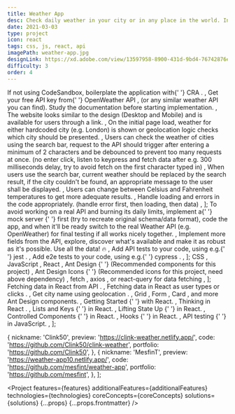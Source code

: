 ```yaml
---
title: Weather App
desc: Check daily weather in your city or in any place in the world. Include details such as if it's snowing, raining, and craft your own Weather App.
date: 2021-03-03
type: project
icon: react
tags: css, js, react, api
imagePath: weather-app.jpg
designLink: https://xd.adobe.com/view/13597958-8900-431d-9bd4-76742876eb9d-460a/
difficulty: 3
order: 4
---
```




  <Text size="small">
    If not using CodeSandbox, boilerplate the application with{' '}
    <Link
      size="small"
      href="https://reactjs.org/docs/create-a-new-react-app.html"
    >
      CRA
    </Link>
    .
  </Text>,
  <Text size="small">
    Get your free API key from{' '}
    <Link size="small" href="https://openweathermap.org/appid">
      OpenWeather API
    </Link>
    , (or any similar weather API you can find). Study the <Link
      href="https://openweathermap.org/api"
      size="small"
    >
      documentation
    </Link> before starting implementation.
  </Text>,
  <Text size="small">
    The website looks similar to the design (Desktop and Mobile) and is
    available for users through a link.
  </Text>,
  <Text size="small">
    On the initial page load, weather for either hardcoded city (e.g. London) is
    shown or geolocation logic checks which city should be presented.
  </Text>,
  <Text size="small">
    Users can check the weather of cities using the search bar, request to the
    API should trigger after entering a minimum of 2 characters and be debounced
    to prevent too many requests at once. (no enter click, listen to keypress
    and fetch data after e.g. 300 milliseconds delay, try to avoid fetch on the
    first character typed in)
  </Text>,
  <Text size="small">
    When users use the search bar, current weather should be replaced by the
    search result, if the city couldn't be found, an appropriate message to the
    user shall be displayed.
  </Text>,
  <Text size="small">
    Users can change between Celsius and Fahrenheit temperatures to get more
    adequate results.
  </Text>,
  <Text size="small">
    Handle loading and errors in the code appropriately. (handle error first,
    then loading, then data)
  </Text>,
];

  <Text size="small">
    To avoid working on a real API and burning its daily limits, implement a{' '}
    <Link href="https://github.com/typicode/json-server" size="small">
      mock server
    </Link>{' '}
    first (try to recreate original schema/data format), code the app, and when
    it'll be ready switch to the real Weather API (e.g. OpenWeather) for final
    testing if all works nicely together.
  </Text>,
  <Text size="small">
    Implement more fields from the API, explore, discover what's available and
    make it as robust as it's possible. Use all the data! 🔥
  </Text>,
  <Text size="small">
    Add API tests to your code, using e.g.{' '}
    <Link size="small" href="https://jestjs.io/">
      jest
    </Link>
    .
  </Text>,
  <Text size="small">
    Add e2e tests to your code, using e.g.{' '}
    <Link size="small" href="https://www.cypress.io/">
      cypress
    </Link>
    .
  </Text>,
];

  <Text size="small">
    <Link size="small" href="https://www.w3schools.com/css/">
      CSS
    </Link>
  </Text>,
  <Text size="small">
    <Link size="small" href="https://javascript.info/">
      JavaScript
    </Link>
  </Text>,
  <Text size="small">
    <Link size="small" href="https://reactjs.org/">
      React
    </Link>
  </Text>,
  <Text size="small">
    <Link size="small" href="https://ant.design/">
      Ant Design
    </Link>{' '}
    (Recommended components for this project)
  </Text>,
  <Text size="small">
    <Link size="small" href="https://ant.design/components/icon/">
      Ant Design Icons
    </Link>{' '}
    (Recommended icons for this project, need above dependency)
  </Text>,
  <Text size="small">
    <Link
      size="small"
      href="https://developer.mozilla.org/en-US/docs/Web/API/Fetch_API/Using_Fetch"
    >
      fetch
    </Link>
    , <Link size="small" href="https://github.com/axios/axios">
      axios
    </Link>, or <Link
      size="small"
      href="https://github.com/tannerlinsley/react-query"
    >
      react-query
    </Link> for data fetching
  </Text>,
];

  <Text size="small">
    <GatsbyLink to="/blog/how-to-fetch-data-in-react-using-pokeapi/">
      Fetching data in React from API
    </GatsbyLink>
    .
  </Text>,
  <Text size="small">
    <GatsbyLink to="/blog/fetch-data-in-react-as-user-types-or-clicks/">
      Fetching data in React as user types or clicks
    </GatsbyLink>
    .
  </Text>,
  <Text size="small">
    <Link
      size="small"
      href="https://stackoverflow.com/questions/6797569/get-city-name-using-geolocation"
    >
      Get city name using geolocation
    </Link>
    .
  </Text>,
  <Text size="small">
    <Link size="small" href="https://ant.design/components/grid/#header">
      Grid
    </Link>
    , <Link size="small" href="https://ant.design/components/form/#header">
      Form
    </Link>, <Link
      size="small"
      href="https://ant.design/components/card/#header"
    >
      Card
    </Link>, and more Ant Design components.
  </Text>,
  <Text size="small">
    <Link size="small" href="https://reactjs.org/docs/getting-started.html">
      Getting Started
    </Link>{' '}
    with React.
  </Text>,
  <Text size="small">
    <Link size="small" href="https://reactjs.org/docs/thinking-in-react.html">
      Thinking in React
    </Link>
    .
  </Text>,
  <Text size="small">
    <Link size="small" href="https://reactjs.org/docs/lists-and-keys.html">
      Lists and Keys
    </Link>{' '}
    in React.
  </Text>,
  <Text size="small">
    <Link size="small" href="https://reactjs.org/docs/lifting-state-up.html">
      Lifting State Up
    </Link>{' '}
    in React.
  </Text>,
  <Text size="small">
    <Link
      size="small"
      href="https://reactjs.org/docs/forms.html#controlled-components"
    >
      Controlled Components
    </Link>{' '}
    in React.
  </Text>,
  <Text size="small">
    <Link size="small" href="https://reactjs.org/docs/hooks-intro.html">
      Hooks
    </Link>{' '}
    in React.
  </Text>,
  <Text size="small">
    <Link
      size="small"
      href="https://hackernoon.com/api-testing-with-jest-d1ab74005c0a"
    >
      API testing
    </Link>{' '}
    in JavaScript.
  </Text>,
];

  {
    nickname: 'Clink50',
    preview: 'https://clink-weather.netlify.app/',
    code: 'https://github.com/Clink50/clink-weather',
    portfolio: 'https://github.com/Clink50',
  },
  {
    nickname: 'MesfinT',
    preview: 'https://weather-app10.netlify.app/',
    code: 'https://github.com/mesfint/weather-app',
    portfolio: 'https://github.com/mesfint',
  },
];

<Project
  features={features}
  additionalFeatures={additionalFeatures}
  technologies={technologies}
  coreConcepts={coreConcepts}
  solutions={solutions}
  {...props}
  {...props.frontmatter}
/>
